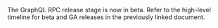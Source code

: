The GraphQL RPC release stage is now in beta. Refer to the high-level timeline for beta and GA releases in the previously linked document.